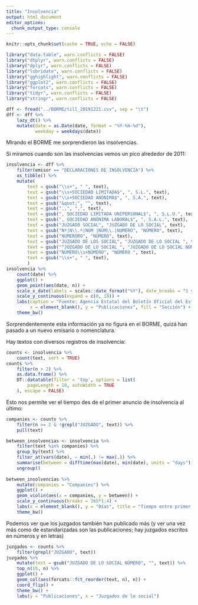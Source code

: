 ```yaml
---
title: "Insolvencia"
output: html_document
editor_options: 
  chunk_output_type: console
---
```


```r
knitr::opts_chunk$set(cache = TRUE, echo = FALSE)
```


```r
library("data.table", warn.conflicts = FALSE)
library("dtplyr", warn.conflicts = FALSE)
library("dplyr", warn.conflicts = FALSE)
library("lubridate", warn.conflicts = FALSE)
library("gghighlight", warn.conflicts = FALSE)
library("ggplot2", warn.conflicts = FALSE)
library("forcats", warn.conflicts = FALSE)
library("tidyr", warn.conflicts = FALSE)
library("stringr", warn.conflicts = FALSE)

dff <- fread("../BORME/till_20191221.csv", sep = "\t")
dff <- dff %>% 
    lazy_dt() %>% 
    mutate(date = as.Date(date, format = "%Y-%m-%d"),
           weekday = weekdays(date))
```

Mirando el BORME me sorprendieron las insolvencias.

Si miramos cuando son las insolvencias vemos un pico alrededor de 2011:

```r
insolvencia <- dff %>% 
    filter(emisor == "DECLARACIONES DE INSOLVENCIA") %>% 
    as_tibble() %>% 
    mutate(
        text = gsub("\\s+", " ", text),
        text = gsub("\\s+SOCIEDAD LIMITADA$", ", S.L.", text),
        text = gsub("\\s+SOCIEDAD ANÓNIMA$", ", S.A.", text),
        text = gsub("&quot;", "", text),
        text = gsub(",,", ",", text),
        text = gsub(", SOCIEDAD LIMITADA UNIPERSONAL$", ", S.L.U.", text),
        text = gsub(", SOCIEDAD ANÓNIMA LABORAL$", ", S.A.L.", text),
        text = gsub("JUZGADO SOCIAL", "JUZGADO DE LO SOCIAL", text),
        text = gsub("Nº|N\\.º|NÚM |NÚM\\.|NUMERO", "NÚMERO", text),
        text = gsub("NUMERORO", "NÚMERO", text),
        text = gsub("JUZGADO DE LOS SOCIAL", "JUZGADO DE LO SOCIAL ", text),
        text = gsub("^JUZGADO DE LO SOCIAL ", "JUZGADO DE LO SOCIAL NÚMERO ", text),
        text = gsub("NÚMERO\\s+NÚMERO", "NÚMERO ", text),
        text = gsub("\\s+", " ", text),
        )
insolvencia %>% 
    count(date) %>% 
    ggplot() +
    geom_point(aes(date, n)) +
    scale_x_date(labels = scales::date_format("%Y"), date_breaks = "1 year") +
    scale_y_continuous(expand = c(0, 10)) +
    labs(caption = "Fuente: Agencia Estatal del Boletín Oficial del Estado",
         x = element_blank(), y = "Publicaciones", fill = "Sección") +
    theme_bw()
```

Sorprendentemente esta información ya no figura en el BORME, quizá han pasado a un nuevo emisario o nomenclatura.

Hay textos con diversos registros de insolvencia:

```r
counts <- insolvencia %>% 
    count(text, sort = TRUE)
counts %>% 
    filter(n > 2) %>% 
    as.data.frame() %>% 
    DT::datatable(filter = 'top', options = list(
        pageLength = 10, autoWidth = TRUE
    ), escape = FALSE)
```

Esto nos permite ver el tiempo des de el primer anuncio de insolvencia al último: 

```r
companies <- counts %>% 
    filter(n >= 2 & !grepl("JUZGADO", text)) %>% 
    pull(text)

between_insolvencias <- insolvencia %>% 
    filter(text %in% companies) %>% 
    group_by(text) %>% 
    filter_at(vars(date), ~ min(.) != max(.)) %>% 
    summarise(between = difftime(max(date), min(date), units = "days")) %>% 
    ungroup()
    
between_insolvencias %>% 
    mutate(companies = "Companies") %>% 
    ggplot() +
    geom_violin(aes(x = companies, y = between)) +
    scale_y_continuous(breaks = 365*1:4) +
    labs(x = element_blank(), y = "Días", title = "Tiempo entre primer notificación de insolvencia y el último") +
    theme_bw()
```

Podemos ver que los juzgados también han publicado más (y ver una vez más como de estandarizadas son las publicaciones; hay juzgados escritos en números y en letras)

```r
juzgados <- counts %>% 
    filter(grepl("JUZGADO", text))
juzgados %>% 
    mutate(text = gsub("JUZGADO DE LO SOCIAL NÚMERO", "", text)) %>% 
    top_n(15, n) %>% 
    ggplot() +
    geom_col(aes(forcats::fct_reorder(text, n), n)) +
    coord_flip() +
    theme_bw() +
    labs(y = "Publicaciones", x = "Juzgados de lo social")

```


